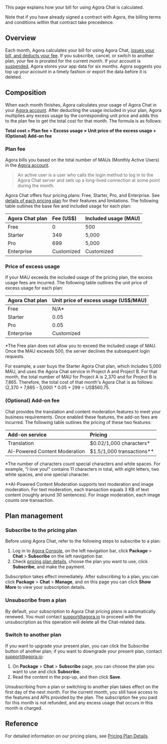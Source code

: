 
This page explains how your bill for using Agora Chat is calculated.

Note that if you have already signed a contract with Agora, the billing terms and conditions within that contract take precedence.

## Overview

Each month, Agora calculates your bill for using Agora Chat, [issues your bill, and deducts your fee](https://docs.agora.io/en/agora-chat/faq/billing_account). If you subscribe, cancel, or switch to another plan, your fee is prorated for the current month. If your account is [suspended](https://docs.agora.io/en/agora-chat/faq/billing_account?platform=All%20Platforms), Agora stores your app data for six months. Agora suggests you top up your account in a timely fashion or export the data before it is deleted.

## Composition

When each month finishes, Agora calculates your usage of Agora Chat in your [Agora account](https://docs.agora.io/en/Agora%20Platform/get_appid_token?platform=Android#create-an-agora-account). After deducting the usage included in your plan, Agora multiplies any excess usage by the corresponding unit price and adds this to the plan fee to get the total cost for that month. The formula is as follows:

**Total cost = Plan fee + Excess usage × Unit price of the excess usage + (Optional) Add-on fee** 

### Plan fee

Agora bills you based on the total number of MAUs (Monthly Active Users) in the [Agora account](https://docs.agora.io/en/Agora%20Platform/get_appid_token?platform=Android#create-an-agora-account).

> An active user is a user who calls the login method to log in to the Agora Chat server and sets up a long-lived connection at some point during the month.

Agora Chat offers four pricing plans: Free, Starter, Pro, and Enterprise. See [details of each pricing plan](./agora_chat_plan) for their features and limitations. The following table outlines the base fee and included usage for each plan:

| Agora Chat plan | Fee (US$)  | Included usage (MAU) | 
| :-------------- | :--------- | :------------------- | 
| Free            | 0          | 500                  | 
| Starter         | 349        | 5,000                | 
| Pro             | 699        | 5,000                | 
| Enterprise      | Customized | Customized           | 


### Price of excess usage

If your MAU exceeds the included usage of the pricing plan, the excess usage fees are incurred. The following table outlines the unit price of excess usage for each plan:

| Agora Chat plan | Unit price of excess usage (US$/MAU) |
| :-------------- | :----------------------------------- |
| Free            |    N/A*       |
| Starter         | 0.05     |
| Pro             | 0.05        |
| Enterprise      | Customized           |

*The Free plan does not allow you to exceed the included usage of MAU. Once the MAU exceeds 500, the server declines the subsequent login requests.

For example, a user buys the Starter Agora Chat plan, which includes 5,000 MAU, and uses the Agora Chat service in Project A and Project B. For that month, the total number of MAU for Project A is 2,370 and for Project B is 7,865. Therefore, the total cost of that month's Agora Chat is as follows: (2,370 + 7,865 - 5,000) * 0.05 + 299 = US$560.75.


### (Optional) Add-on fee

Chat provides the translation and content moderation features to meet your business requirements. Once enabled these features, the add-on fees are incurred. The following table outlines the pricing of these two features:

| Add-on service | Pricing |
| :-------------- | :----------------------------------- |
| Translation | $0.02/1,000 characters* |
| AI-Powered Content Moderation | $1.5/1,000 transactions** |

*The number of characters count special characters and white spaces. For example, "I love you!" contains 11 characters in total, with eight letters, two white spaces, and one special character.  

**AI-Powered Content Moderation supports text moderation and image moderation. For text moderation, each transaction equals 3 KB of text content (roughly around 30 sentences). For image moderation, each image counts one transaction.

## Plan management

### Subscribe to the pricing plan

Before using Agora Chat, refer to the following steps to subscribe to a plan:

1. Log in to [Agora Console](https://console.agora.io/), on the left navigation bar, click **Package** > **Chat** > **Subscribe** on the left navigation bar.
2. Check [pricing plan details](./agora_chat_plan?platform=All%20Platforms), choose the plan you want to use, click **Subscribe**, and make the payment.

Subscription takes effect immediately. After subscribing to a plan, you can click **Package** > **Chat** > **Manage**, and on this page you can click **Show More** to view your subscription details.


### Unsubscribe from a plan

By default, your subscription to Agora Chat pricing plans is automatically renewed. You must contact [support@agora.io](mailto:support@agora.io) to proceed with the unsubscription as this operation will delete all the Chat-related data.


### Switch to another plan

If you want to upgrade your present plan, you can click the Subscribe button of another plan; if you want to downgrade your present plan, contact [support@agora.io](mailto:support@agora.io):

1. On **Package** > **Chat** > **Subscribe** page, you can choose the plan you want to use and click **Subscribe**.
2. Read the content in the pop-up, and then click **Save**.

Unsubscribing from a plan or switching to another plan takes effect on the first day of the next month. For the current month, you still have access to the features and APIs provided by the plan. The subscription fee you paid for this month is not refunded, and any excess usage that occurs in this month is charged.

## Reference

For detailed information on our pricing plans, see [Pricing Plan Details](./agora_chat_plan).